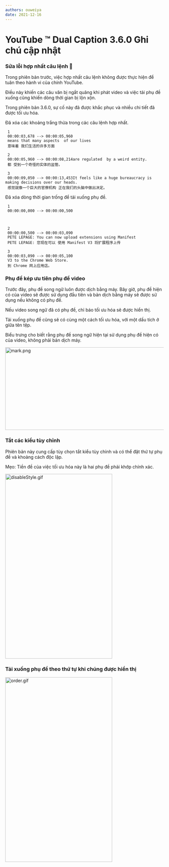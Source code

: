 ```yaml
---
authors: ouweiya
date: 2021-12-16 
---
```



# YouTube ™ Dual Caption 3.6.0 Ghi chú cập nhật

### Sửa lỗi hợp nhất câu lệnh 🎉

 Trong phiên bản trước, việc hợp nhất câu lệnh không được thực hiện để tuân theo hành vi của chính YouTube.

Điều này khiến các câu văn bị ngắt quãng khi phát video và việc tải phụ đề xuống cũng khiến dòng thời gian bị lộn xộn.

Trong phiên bản 3.6.0, sự cố này đã được khắc phục và nhiều chi tiết đã được tối ưu hóa.

Đã xóa các khoảng trắng thừa trong các câu lệnh hợp nhất.

```
 1
 00:00:03,678 --> 00:00:05,960
 means that many aspects  of our lives
 意味着 我们生活的许多方面

 2
 00:00:05,960 --> 00:00:08,214are regulated  by a weird entity.
 都 受到一个奇怪的实体的监管。

 3
 00:00:09,050 --> 00:00:13,453It feels like a huge bureaucracy is making decisions over our heads.
 感觉就像一个巨大的官僚机构 正在我们的头脑中做出决定。
 ```

Đã xóa dòng thời gian trống để tải xuống phụ đề.

```
 1
 00:00:00,000 --> 00:00:00,500



 2
 00:00:00,500 --> 00:00:03,090
 PETE LEPAGE: You can now upload extensions using Manifest
 PETE LEPAGE: 您现在可以 使用 Manifest V3 将扩展程序上传

 3
 00:00:03,090 --> 00:00:05,100
 V3 to the Chrome Web Store.
 到 Chrome 网上应用店。
 ```

### Phụ đề kép ưu tiên phụ đề video

 Trước đây, phụ đề song ngữ luôn được dịch bằng máy. Bây giờ, phụ đề hiện có của video sẽ được sử dụng đầu tiên và bản dịch bằng máy sẽ được sử dụng nếu không có phụ đề.

 Nếu video song ngữ đã có phụ đề, chỉ báo tối ưu hóa sẽ được hiển thị.

 Tải xuống phụ đề cũng sẽ có cùng một cách tối ưu hóa, với một dấu tích ở giữa tên tệp.

<Tip>Biểu trưng cho biết rằng phụ đề song ngữ hiện tại sử dụng phụ đề hiện có của video, không phải bản dịch máy.</Tip>

<img src={mark} alt="mark.png" width="891" height="262" />

### Tắt các kiểu tùy chỉnh

 Phiên bản này cung cấp tùy chọn tắt kiểu tùy chỉnh và có thể đặt thứ tự phụ đề và khoảng cách độc lập.

<Tip>Mẹo: Tiền đề của việc tối ưu hóa này là hai phụ đề phải khớp chính xác.</Tip>

<img src={disableStyle} alt="disableStyle.gif" width="340" height="585" />

### Tải xuống phụ đề theo thứ tự khi chúng được hiển thị

<img src={order} alt="order.gif" width="340" height="585" />

<WebStore />